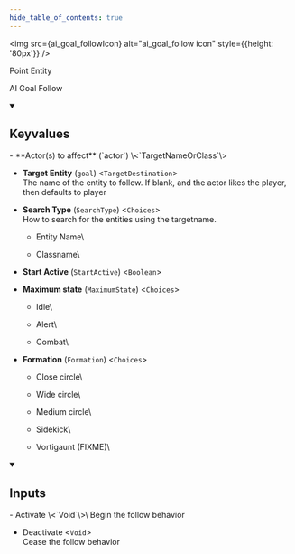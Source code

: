 ```yaml
---
hide_table_of_contents: true
---
```


<!---
!!!!!!
THIS PAGE IS AUTOGENERATED FROM GAME FGD DEFINITIONS!
DO NOT EDIT MANUALLY!
!!!!!!

In order to make edits, you can make an annotation file in /fgd_dump_overrides
-->



<img src={ai_goal_followIcon} alt="ai_goal_follow icon" style={{height: '80px'}} />

Point Entity

AI Goal Follow

<details open>
<summary><h2>Keyvalues</h2></summary>
- **Actor(s) to affect** (`actor`) \<`TargetNameOrClass`\>

- **Target Entity** (`goal`) \<`TargetDestination`\>\
The name of the entity to follow. If blank, and the actor likes the player, then defaults to player

- **Search Type** (`SearchType`) \<`Choices`\>\
How to search for the entities using the targetname.
  - Entity Name\
    
  - Classname\
    


- **Start Active** (`StartActive`) \<`Boolean`\>

- **Maximum state** (`MaximumState`) \<`Choices`\>
  - Idle\
    
  - Alert\
    
  - Combat\
    


- **Formation** (`Formation`) \<`Choices`\>
  - Close circle\
    
  - Wide circle\
    
  - Medium circle\
    
  - Sidekick\
    
  - Vortigaunt (FIXME)\
    



 </details>
<details open>
<summary><h2>Inputs</h2></summary>
- Activate \<`Void`\>\
Begin the follow behavior

- Deactivate \<`Void`\>\
Cease the follow behavior


 </details>
